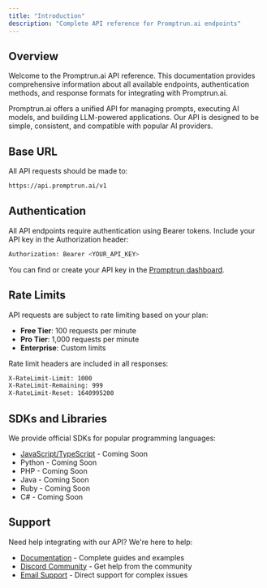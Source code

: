 ```yaml
---
title: "Introduction"
description: "Complete API reference for Promptrun.ai endpoints"
---
```


## Overview

Welcome to the Promptrun.ai API reference. This documentation provides comprehensive information about all available endpoints, authentication methods, and response formats for integrating with Promptrun.ai.

Promptrun.ai offers a unified API for managing prompts, executing AI models, and building LLM-powered applications. Our API is designed to be simple, consistent, and compatible with popular AI providers.

## Base URL

All API requests should be made to:

```bash
https://api.promptrun.ai/v1
```

## Authentication

All API endpoints require authentication using Bearer tokens. Include your API key in the Authorization header:

```bash
Authorization: Bearer <YOUR_API_KEY>
```

You can find or create your API key in the [Promptrun dashboard](https://app.promptrun.ai).

## Rate Limits

API requests are subject to rate limiting based on your plan:

- **Free Tier**: 100 requests per minute
- **Pro Tier**: 1,000 requests per minute
- **Enterprise**: Custom limits

Rate limit headers are included in all responses:

```bash
X-RateLimit-Limit: 1000
X-RateLimit-Remaining: 999
X-RateLimit-Reset: 1640995200
```

## SDKs and Libraries

We provide official SDKs for popular programming languages:

- [JavaScript/TypeScript](https://github.com/promptrun-ai/promptrun-js) - Coming Soon
- Python - Coming Soon
- PHP - Coming Soon
- Java - Coming Soon
- Ruby - Coming Soon
- C# - Coming Soon

## Support

Need help integrating with our API? We're here to help:

- [Documentation](/) - Complete guides and examples
- [Discord Community](https://discord.gg/GtrW5gCdng) - Get help from the community
- [Email Support](mailto:support@promptrun.ai) - Direct support for complex issues
